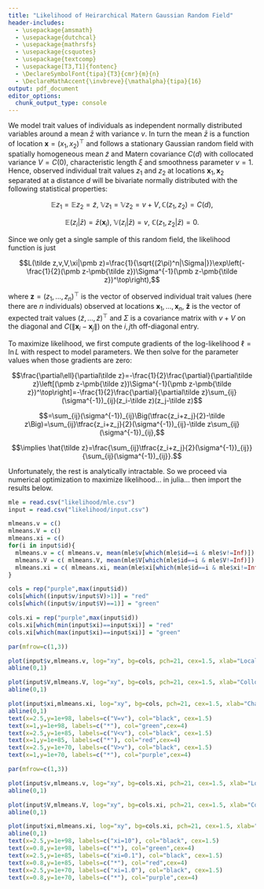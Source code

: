 ```yaml
---
title: "Likelihood of Heirarchical Matern Gaussian Random Field"
header-includes:
  - \usepackage{amsmath}
  - \usepackage{dutchcal}
  - \usepackage{mathrsfs}
  - \usepackage{csquotes}
  - \usepackage{textcomp}
  - \usepackage[T3,T1]{fontenc}
  - \DeclareSymbolFont{tipa}{T3}{cmr}{m}{n}
  - \DeclareMathAccent{\invbreve}{\mathalpha}{tipa}{16}
output: pdf_document
editor_options: 
  chunk_output_type: console
---
```


We model trait values of individuals as independent normally distributed variables around a mean $\bar z$ with variance $v$. In turn the mean $\bar z$ is a function of location $\pmb x=(x_1,x_2)^\top$ and follows a stationary Gaussian random field with spatially homogeneous mean $\tilde z$ and Matern covariance $C(d)$ with collocated variance $V=C(0)$, characteristic length $\xi$ and smoothness parameter $\nu=1$. Hence, observed individual trait values $z_1$ and $z_2$ at locations $\pmb x_1,\pmb x_2$ separated at a distance $d$ will be bivariate normally distributed with the following statistical properties:

$$\mathbb Ez_1=\mathbb Ez_2=\tilde z, \ \mathbb Vz_1=\mathbb Vz_2=v+V, \mathbb C(z_1,z_2)=C(d),$$

$$\mathbb E(z_i|\bar z)=\bar z(\pmb x_i), \ \mathbb V(z_i|\bar z)=v, \ \mathbb C(z_1,z_2|\bar z)=0.$$

Since we only get a single sample of this random field, the likelihood function is just

$$L(\tilde z,v,V,\xi|\pmb z)=\frac{1}{\sqrt{(2\pi)^n|\Sigma|}}\exp\left(-\frac{1}{2}(\pmb z-\pmb{\tilde z})\Sigma^{-1}(\pmb z-\pmb{\tilde z})^\top\right),$$

where $\pmb z=(z_1,\dots,z_n)^\top$ is the vector of observed individual trait values (here there are $n$ individuals) observed at locations $\pmb x_1,\dots,\pmb x_n$, $\pmb{\tilde z}$ is the vector of expected trait values $(\tilde z,\dots,\tilde z)^\top$ and $\Sigma$ is a covariance matrix with $v+V$ on the diagonal and $C(\|\pmb x_i-\pmb x_j\|)$ on the $i,j$th off-diagonal entry.

To maximize likelihood, we first compute gradients of the log-likelihood $\ell=\ln L$ with respect to model parameters. We then solve for the parameter values when those gradients are zero:

$$\frac{\partial\ell}{\partial\tilde z}=-\frac{1}{2}\frac{\partial}{\partial\tilde z}\left[(\pmb z-\pmb{\tilde z})\Sigma^{-1}(\pmb z-\pmb{\tilde z})^\top\right]=-\frac{1}{2}\frac{\partial}{\partial\tilde z}\sum_{ij}(\sigma^{-1})_{ij}(z_i-\tilde z)(z_j-\tilde z)$$

$$=\sum_{ij}(\sigma^{-1})_{ij}\Big(\tfrac{z_i+z_j}{2}-\tilde z\Big)=\sum_{ij}\tfrac{z_i+z_j}{2}(\sigma^{-1})_{ij}-\tilde z\sum_{ij}(\sigma^{-1})_{ij},$$

$$\implies \hat{\tilde z}=\frac{\sum_{ij}\tfrac{z_i+z_j}{2}(\sigma^{-1})_{ij}}{\sum_{ij}(\sigma^{-1})_{ij}}.$$

Unfortunately, the rest is analytically intractable. So we proceed via numerical optimization to maximize likelihood... in julia... then import the results below.

```r
mle = read.csv("likelihood/mle.csv")
input = read.csv("likelihood/input.csv")

mlmeans.v = c()
mlmeans.V = c()
mlmeans.xi = c()
for(i in input$id){
  mlmeans.v = c( mlmeans.v, mean(mle$v[which(mle$id==i & mle$v!=Inf)]) )
  mlmeans.V = c( mlmeans.V, mean(mle$V[which(mle$id==i & mle$V!=Inf)]) )
  mlmeans.xi = c( mlmeans.xi, mean(mle$xi[which(mle$id==i & mle$xi!=Inf)]) )
}

cols = rep("purple",max(input$id))
cols[which((input$v/input$V)>1)] = "red"
cols[which((input$v/input$V)==1)] = "green"

cols.xi = rep("purple",max(input$id))
cols.xi[which(min(input$xi)==input$xi)] = "red"
cols.xi[which(max(input$xi)==input$xi)] = "green"
```

```r
par(mfrow=c(1,3))

plot(input$v,mlmeans.v, log="xy", bg=cols, pch=21, cex=1.5, xlab="Local phenotypic variance, v",ylab="MLE")
abline(0,1)

plot(input$V,mlmeans.V, log="xy", bg=cols, pch=21, cex=1.5, xlab="Collocated mean trait variance, V", ylab="")
abline(0,1)

plot(input$xi,mlmeans.xi, log="xy", bg=cols, pch=21, cex=1.5, xlab="Characteristic scale, xi", ylab="")
abline(0,1)
text(x=2.5,y=1e+98, labels=c("V=v"), col="black", cex=1.5)
text(x=1,y=1e+98, labels=c("*"), col="green",cex=4)
text(x=2.5,y=1e+85, labels=c("V<v"), col="black", cex=1.5)
text(x=1,y=1e+85, labels=c("*"), col="red",cex=4)
text(x=2.5,y=1e+70, labels=c("V>v"), col="black", cex=1.5)
text(x=1,y=1e+70, labels=c("*"), col="purple",cex=4)
```

```r
par(mfrow=c(1,3))

plot(input$v,mlmeans.v, log="xy", bg=cols.xi, pch=21, cex=1.5, xlab="Local phenotypic variance, v",ylab="MLE")
abline(0,1)

plot(input$V,mlmeans.V, log="xy", bg=cols.xi, pch=21, cex=1.5, xlab="Collocated mean trait variance, V", ylab="")
abline(0,1)

plot(input$xi,mlmeans.xi, log="xy", bg=cols.xi, pch=21, cex=1.5, xlab="Characteristic scale, xi", ylab="")
abline(0,1)
text(x=2.5,y=1e+98, labels=c("xi=10"), col="black", cex=1.5)
text(x=0.8,y=1e+98, labels=c("*"), col="green",cex=4)
text(x=2.5,y=1e+85, labels=c("xi=0.1"), col="black", cex=1.5)
text(x=0.8,y=1e+85, labels=c("*"), col="red",cex=4)
text(x=2.5,y=1e+70, labels=c("xi=1.0"), col="black", cex=1.5)
text(x=0.8,y=1e+70, labels=c("*"), col="purple",cex=4)
```

